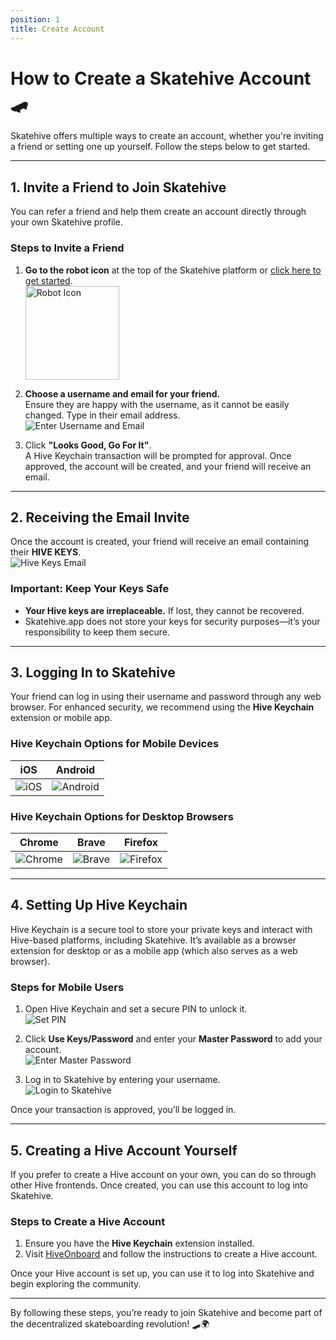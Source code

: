 ```yaml
---
position: 1
title: Create Account
---
```


# **How to Create a Skatehive Account** 🛹

Skatehive offers multiple ways to create an account, whether you're inviting a friend or setting one up yourself. Follow the steps below to get started.

---

## **1. Invite a Friend to Join Skatehive**

You can refer a friend and help them create an account directly through your own Skatehive profile.

### **Steps to Invite a Friend**

1. **Go to the robot icon** at the top of the Skatehive platform or [click here to get started](https://skatehive.app).  
   <img src="https://i.ibb.co/JCCj9Sf/image.png" alt="Robot Icon" width="150" />

2. **Choose a username and email for your friend.**  
   Ensure they are happy with the username, as it cannot be easily changed. Type in their email address.  
   ![Enter Username and Email](https://hackmd.io/_uploads/H1tZGNP1Jx.png)

3. Click **"Looks Good, Go For It"**.  
   A Hive Keychain transaction will be prompted for approval. Once approved, the account will be created, and your friend will receive an email.

---

## **2. Receiving the Email Invite**

Once the account is created, your friend will receive an email containing their **HIVE KEYS**.  
![Hive Keys Email](https://ipfs.skatehive.app/ipfs/QmbTbULhRtAfyd19cTNYfrsjpsuRN2TV9sxZ5yzQQeR44D)

### **Important: Keep Your Keys Safe**
- **Your Hive keys are irreplaceable.** If lost, they cannot be recovered.  
- Skatehive.app does not store your keys for security purposes—it’s your responsibility to keep them secure.

---

## **3. Logging In to Skatehive**

Your friend can log in using their username and password through any web browser. For enhanced security, we recommend using the **Hive Keychain** extension or mobile app.

### **Hive Keychain Options for Mobile Devices**
| **iOS** | **Android** |
|---------|-------------|
| ![iOS](https://hive-keychain.com/img/browsers/ios.svg) | ![Android](https://hive-keychain.com/img/browsers/android.svg) |

### **Hive Keychain Options for Desktop Browsers**
| **Chrome** | **Brave** | **Firefox** |
|------------|-----------|-------------|
| ![Chrome](https://hive-keychain.com/img/browsers/chrome.svg) | ![Brave](https://hive-keychain.com/img/browsers/brave.svg) | ![Firefox](https://hive-keychain.com/img/browsers/firefox.svg) |

---

## **4. Setting Up Hive Keychain**

Hive Keychain is a secure tool to store your private keys and interact with Hive-based platforms, including Skatehive. It’s available as a browser extension for desktop or as a mobile app (which also serves as a web browser).

### **Steps for Mobile Users**
1. Open Hive Keychain and set a secure PIN to unlock it.  
   ![Set PIN](https://hackmd.io/_uploads/rk9Y1SDJJg.png)

2. Click **Use Keys/Password** and enter your **Master Password** to add your account.  
   ![Enter Master Password](https://hackmd.io/_uploads/HyBYyBwJJx.png)

3. Log in to Skatehive by entering your username.  
   ![Login to Skatehive](https://hackmd.io/_uploads/ByGmlHDkJl.png)

Once your transaction is approved, you’ll be logged in.

---

## **5. Creating a Hive Account Yourself**

If you prefer to create a Hive account on your own, you can do so through other Hive frontends. Once created, you can use this account to log into Skatehive.

### **Steps to Create a Hive Account**
1. Ensure you have the **Hive Keychain** extension installed.
2. Visit [HiveOnboard](https://hiveonboard.com/create-account) and follow the instructions to create a Hive account.

Once your Hive account is set up, you can use it to log into Skatehive and begin exploring the community.

---

By following these steps, you’re ready to join Skatehive and become part of the decentralized skateboarding revolution! 🛹🌍
